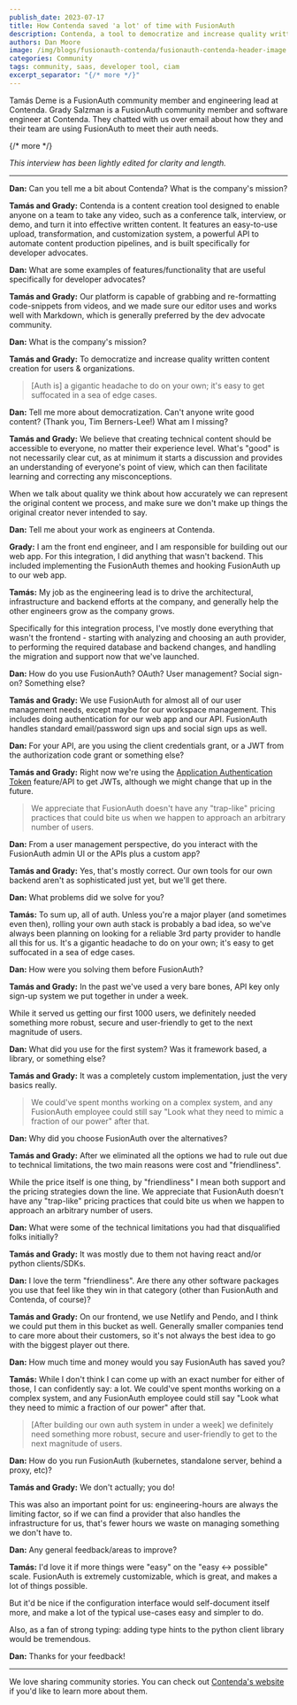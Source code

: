 ```yaml
---
publish_date: 2023-07-17 
title: How Contenda saved 'a lot' of time with FusionAuth
description: Contenda, a tool to democratize and increase quality written content, used FusionAuth instead of rolling their own auth stack. 
authors: Dan Moore
image: /img/blogs/fusionauth-contenda/fusionauth-contenda-header-image.png
categories: Community
tags: community, saas, developer tool, ciam
excerpt_separator: "{/* more */}"
---
```


Tamás Deme is a FusionAuth community member and engineering lead at Contenda. Grady Salzman is a FusionAuth community member and software engineer at Contenda. They chatted with us over email about how they and their team are using FusionAuth to meet their auth needs. 

{/* more */}

*This interview has been lightly edited for clarity and length.*

-------

**Dan:** Can you tell me a bit about Contenda? What is the company's mission?

**Tamás and Grady:** Contenda is a content creation tool designed to enable anyone on a team to take any video, such as a conference talk, interview, or demo, and turn it into effective written content. It features an easy-to-use upload, transformation, and customization system, a powerful API to automate content production pipelines, and is built specifically for developer advocates.

**Dan:** What are some examples of features/functionality that are useful specifically for developer advocates?

**Tamás and Grady:** Our platform is capable of grabbing and re-formatting code-snippets from videos, and we made sure our editor uses and works well with Markdown, which is generally preferred by the dev advocate community.

**Dan:** What is the company's mission?

**Tamás and Grady:** To democratize and increase quality written content creation for users & organizations.

> [Auth is] a gigantic headache to do on your own; it's easy to get suffocated in a sea of edge cases.

**Dan:** Tell me more about democratization. Can't anyone write good content? (Thank you, Tim Berners-Lee!) What am I missing?

**Tamás and Grady:** We believe that creating technical content should be accessible to everyone, no matter their experience level. What's "good" is not necessarily clear cut, as at minimum it starts a discussion and provides an understanding of everyone's point of view, which can then facilitate learning and correcting any misconceptions.

When we talk about quality we think about how accurately we can represent the original content we process, and make sure we don't make up things the original creator never intended to say.

**Dan:** Tell me about your work as engineers at Contenda.

**Grady:**  I am the front end engineer, and I am responsible for building out our web app. For this integration, I did anything that wasn't backend. This included implementing the FusionAuth themes and hooking FusionAuth up to our web app.

**Tamás:** My job as the engineering lead is to drive the architectural, infrastructure and backend efforts at the company, and generally help the other engineers grow as the company grows.

Specifically for this integration process, I've mostly done everything that wasn't the frontend - starting with analyzing and choosing an auth provider, to performing the required database and backend changes, and handling the migration and support now that we've launched.

**Dan:** How do you use FusionAuth? OAuth? User management? Social sign-on? Something else?

**Tamás and Grady:** We use FusionAuth for almost all of our user management needs, except maybe for our workspace management. This includes doing authentication for our web app and our API. FusionAuth handles standard email/password sign ups and social sign ups as well.

**Dan:** For your API, are you using the client credentials grant, or a JWT from the authorization code grant or something else?

**Tamás and Grady:** Right now we're using the [Application Authentication Token](/docs/lifecycle/authenticate-users/application-authentication-tokens) feature/API to get JWTs, although we might change that up in the future.

> We appreciate that FusionAuth doesn't have any "trap-like" pricing practices that could bite us when we happen to approach an arbitrary number of users.

**Dan:** From a user management perspective, do you interact with the FusionAuth admin UI or the APIs plus a custom app?

**Tamás and Grady:** Yes, that's mostly correct. Our own tools for our own backend aren't as sophisticated just yet, but we'll get there.

**Dan:** What problems did we solve for you?

**Tamás:** To sum up, all of auth. Unless you're a major player (and sometimes even then), rolling your own auth stack is probably a bad idea, so we've always been planning on looking for a reliable 3rd party provider to handle all this for us. It's a gigantic headache to do on your own; it's easy to get suffocated in a sea of edge cases.

**Dan:** How were you solving them before FusionAuth?

**Tamás and Grady:** In the past we've used a very bare bones, API key only sign-up system we put together in under a week.

While it served us getting our first 1000 users, we definitely needed something more robust, secure and user-friendly to get to the next magnitude of users.

**Dan:** What did you use for the first system? Was it framework based, a library, or something else?

**Tamás and Grady:** It was a completely custom implementation, just the very basics really.

> We could've spent months working on a complex system, and any FusionAuth employee could still say "Look what they need to mimic a fraction of our power" after that.

**Dan:** Why did you choose FusionAuth over the alternatives?

**Tamás and Grady:** After we eliminated all the options we had to rule out due to technical limitations, the two main reasons were cost and "friendliness".

While the price itself is one thing, by "friendliness" I mean both support and the pricing strategies down the line. We appreciate that FusionAuth doesn't have any "trap-like" pricing practices that could bite us when we happen to approach an arbitrary number of users.

**Dan:** What were some of the technical limitations you had that disqualified folks initially?

**Tamás and Grady:** It was mostly due to them not having react and/or python clients/SDKs.

**Dan:** I love the term "friendliness". Are there any other software packages you use that feel like they win in that category (other than FusionAuth and Contenda, of course)?

**Tamás and Grady:** On our frontend, we use Netlify and Pendo, and I think we could put them in this bucket as well. Generally smaller companies tend to care more about their customers, so it's not always the best idea to go with the biggest player out there.

**Dan:** How much time and money would you say FusionAuth has saved you?

**Tamás:** While I don't think I can come up with an exact number for either of those, I can confidently say: a lot. We could've spent months working on a complex system, and any FusionAuth employee could still say "Look what they need to mimic a fraction of our power" after that.

> [After building our own auth system in under a week] we definitely need something more robust, secure and user-friendly to get to the next magnitude of users.

**Dan:** How do you run FusionAuth (kubernetes, standalone server, behind a proxy, etc)?

**Tamás and Grady:** We don't actually; you do!

This was also an important point for us: engineering-hours are always the limiting factor, so if we can find a provider that also handles the infrastructure for us, that's fewer hours we waste on managing something we don't have to.

**Dan:** Any general feedback/areas to improve?

**Tamás:** I'd love it if more things were "easy" on the "easy &lt;-> possible" scale. FusionAuth is extremely customizable, which is great, and makes a lot of things possible.

But it'd be nice if the configuration interface would self-document itself more, and make a lot of the typical use-cases easy and simpler to do.

Also, as a fan of strong typing: adding type hints to the python client library would be tremendous.

**Dan:** Thanks for your feedback!

-------

We love sharing community stories. You can check out [Contenda's website](https://contenda.co/) if you'd like to learn more about them. 

